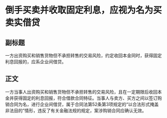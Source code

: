 # 倒手买卖并收取固定利息，应视为名为买卖实借贷
## 副标题
一方出资购买和销售货物但不承担转售的交易风险，约定收回本金同时，获得固定利息回报的，应系企业间借贷。
## 正文
一方当事人出资购买和销售货物但不承担转售的交易风险，且在一定期限后收回本金并获得固定的利息回报，符合借款合同特征。当事人与卖方、买方之间以签订购销合同为名，进行企业间借贷，属于合同法第52条第3项规定的“以合法形式掩盖非法目的”情形，违反了有关金融法规的规定，案涉购销合同应确认无效。